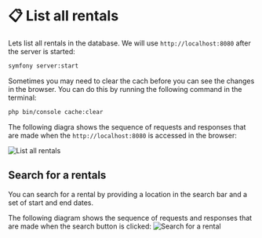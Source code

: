 # 📋 List all rentals

Lets list all rentals in the database. We will use `http://localhost:8080` after the server is started:
```bash
symfony server:start
```

Sometimes you may need to clear the cach before you can see the changes in the browser. You can do this by running the following command in the terminal:
```bash
php bin/console cache:clear
```

The following diagra shows the sequence of requests and responses that are made when the `http://localhost:8080` is accessed in the browser:

![List all rentals](../../static/img/list-rentals.png)

## Search for a rentals

You can search for a rental by providing a location in the search bar and a set of start and end dates.

The following diagram shows the sequence of requests and responses that are made when the search button is clicked:
![Search for a rental](../../static/img/search-rentals.png)